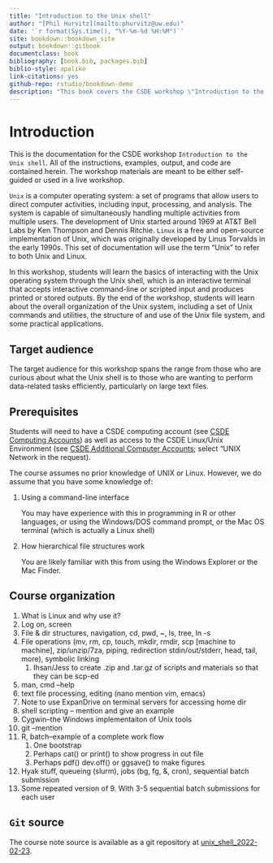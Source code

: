 ```yaml
--- 
title: "Introduction to the Unix shell"
author: "[Phil Hurvitz](mailto:phurvitz@uw.edu)"
date: '`r format(Sys.time(), "%Y-%m-%d %H:%M")`'
site: bookdown::bookdown_site
output: bookdown::gitbook
documentclass: book
bibliography: [book.bib, packages.bib]
biblio-style: apalike
link-citations: yes
github-repo: rstudio/bookdown-demo
description: "This book covers the CSDE workshop \"Introduction to the Unix shell.\""
---
```


# Introduction

This is the documentation for the CSDE workshop `Introduction to the Unix shell`. All of the instructions, examples, output, and code are contained herein. The workshop materials are meant to be either self-guided or used in a live workshop.

`Unix` is a computer operating system: a set of programs that allow users to direct computer activities, including input, processing, and analysis. The system is capable of simultaneously handling multiple activities from multiple users. The development of Unix started around 1969 at AT&T Bell Labs by Ken Thompson and Dennis Ritchie. `Linux` is a free and open-source implementation of Unix, which was originally developed by Linus Torvalds in the early 1990s. This set of documentation will use the term "Unix" to refer to both Unix and Linux.

In this workshop, students will learn the basics of interacting with the Unix operating system through the Unix shell, which is an interactive terminal that accepts interactive command-line or scripted input and produces printed or stored outputs. By the end of the workshop, students will learn about the overall organization of the Unix system, including a set of Unix commands and utilities, the structure of and use of the Unix file system, and some practical applications.

## Target audience

The target audience for this workshop spans the range from those who are curious about what the Unix shell is to those who are wanting to perform data-related tasks efficiently, particularly on large text files.

## Prerequisites

Students will need to have a CSDE computing account (see [CSDE Computing Accounts](https://csde.washington.edu/computing/accounts/)) as well as access to the CSDE Linux/Unix Environment (see [CSDE Additional Computer Accounts](https://csde.washington.edu/netid/csde-computer-account/csde-additional-computer-account-request-form/); select "UNIX Network in the request).

The course assumes no prior knowledge of UNIX or Linux. However, we do assume that you have some knowledge of:

1. Using a command-line interface
    
    You may have experience with this in programming in R or other languages, or using the Windows/DOS command prompt, or the Mac OS terminal (which is actually a Linux shell)
2. How hierarchical file structures work
    
    You are likely familiar with this from using the Windows Explorer or the Mac Finder.
    
    
## Course organization

1. What is Linux and why use it?
1. Log on, screen
1. File & dir structures, navigation, cd, pwd, ~, ls, tree, ln -s
1. File operations (mv, rm, cp, touch, mkdir, rmdir, scp [machine to machine], zip/unzip/7za, piping, redirection stdin/out/stderr, head, tail, more), symbolic linking
    1. Ihsan/Jess to create .zip and .tar.gz of scripts and materials so that they can be scp-ed
1. man, cmd –help
1. text file processing, editing (nano mention vim, emacs)
1. Note to use ExpanDrive on terminal servers for accessing home dir
1. shell scripting – mention and give an example
1. Cygwin--the Windows implementaiton of Unix tools
1. git –mention
1. R, batch–example of a complete work flow
    1. One bootstrap
    1. Perhaps cat() or print() to show progress in out file
    1. Perhaps pdf() dev.off() or ggsave() to make figures
1. Hyak stuff, queueing (slurm), jobs (bg, fg, &, cron), sequential batch submission
1. Some repeated version of 9. With 3-5 sequential batch submissions for each user

## `Git` source

The course note source is available as a git repository at [unix_shell_2022-02-23](https://github.com/CSDE-UW/unix_shell_2022-02-23/).

